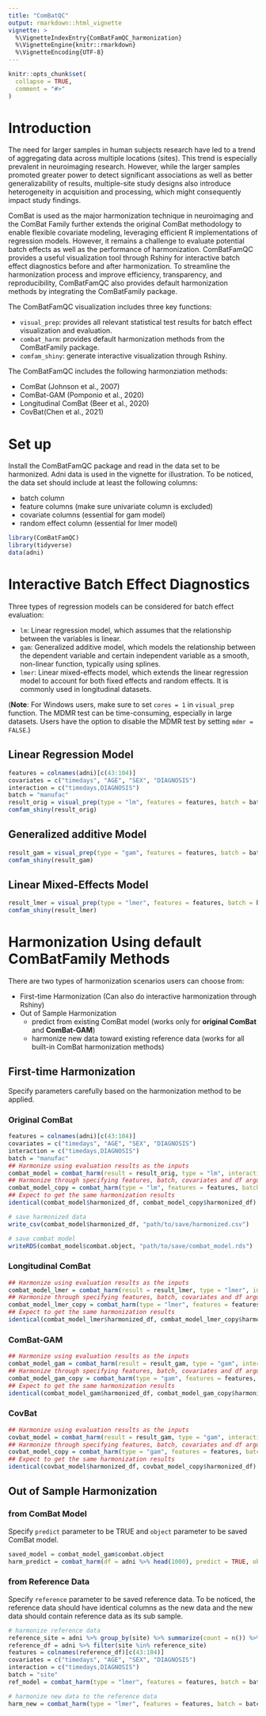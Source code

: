 ```yaml
---
title: "ComBatQC"
output: rmarkdown::html_vignette
vignette: >
  %\VignetteIndexEntry{ComBatFamQC_harmonization}
  %\VignetteEngine{knitr::rmarkdown}
  %\VignetteEncoding{UTF-8}
---
```


```r
knitr::opts_chunk$set(
  collapse = TRUE,
  comment = "#>"
)
```

# Introduction

The need for larger samples in human subjects research have led to a trend of aggregating data across multiple locations (sites). This trend is especially prevalent in neuroimaging research. However, while the larger samples promoted greater power to detect significant associations as well as better generalizability of results, multiple-site study designs also introduce heterogeneity in acquisition and processing, which might consequently impact study findings.

ComBat is used as the major harmonization technique in neuroimaging and the ComBat Family further extends the original ComBat methodology to enable flexible covariate modeling, leveraging efficient R implementations of regression models. However, it remains a challenge to evaluate potential batch effects as well as the performance of harmonization. ComBatFamQC provides a useful visualization tool through Rshiny for interactive batch effect diagnostics before and after harmonization. To streamline the harmonization process and improve efficiency, transparency, and reproducibility, ComBatFamQC also provides default harmonization methods by integrating the ComBatFamily package.

The ComBatFamQC visualization includes three key functions:

-   `visual_prep`: provides all relevant statistical test results for batch effect visualization and evaluation.
-   `combat_harm`: provides default harmonization methods from the ComBatFamily package.
-   `comfam_shiny`: generate interactive visualization through Rshiny.

The ComBatFamQC includes the following harmonziation methods:

-   ComBat (Johnson et al., 2007)
-   ComBat-GAM (Pomponio et al., 2020)
-   Longitudinal ComBat (Beer et al., 2020)
-   CovBat(Chen et al., 2021)


# Set up

Install the ComBatFamQC package and read in the data set to be harmonized. Adni data is used in the vignette for illustration. To be noticed, the data set should include at least the following columns:

-   batch column
-   feature columns (make sure univariate column is excluded)
-   covariate columns (essential for gam model)
-   random effect column (essential for lmer model)

```r
library(ComBatFamQC)
library(tidyverse)
data(adni)
```

# Interactive Batch Effect Diagnostics

Three types of regression models can be considered for batch effect evaluation:

-   `lm`: Linear regression model, which assumes that the relationship between the variables is linear.
-   `gam`: Generalized additive model, which models the relationship between the dependent variable and certain independent variable as a smooth, non-linear function, typically using splines.
-   `lmer`: Linear mixed-effects model, which extends the linear regression model to account for both fixed effects and random effects. It is commonly used in longitudinal datasets.

(**Note**: For Windows users, make sure to set `cores = 1` in `visual_prep` function. The MDMR test can be time-consuming, especially in large datasets. Users have the option to disable the MDMR test by setting `mdmr = FALSE`.)

## Linear Regression Model

```r
features = colnames(adni)[c(43:104)]
covariates = c("timedays", "AGE", "SEX", "DIAGNOSIS")
interaction = c("timedays,DIAGNOSIS")
batch = "manufac"
result_orig = visual_prep(type = "lm", features = features, batch = batch, covariates = covariates, interaction = interaction, smooth = NULL, random = NULL, df = adni)
comfam_shiny(result_orig)
```

## Generalized additive Model

```r
result_gam = visual_prep(type = "gam", features = features, batch = batch, covariates = covariates, interaction = interaction, smooth_int_type = "linear", smooth = "AGE", df = adni)
comfam_shiny(result_gam)
```

## Linear Mixed-Effects Model

```r
result_lmer = visual_prep(type = "lmer", features = features, batch = batch, covariates = covariates, interaction = interaction, smooth = NULL, random = "subid", df = adni)
comfam_shiny(result_lmer)
```

# Harmonization Using default ComBatFamily Methods

There are two types of harmonization scenarios users can choose from:

-   First-time Harmonization (Can also do interactive harmonization through Rshiny)
-   Out of Sample Harmonization
    -   predict from existing ComBat model (works only for **original ComBat** and **ComBat-GAM**)
    -   harmonize new data toward existing reference data (works for all built-in ComBat harmonization methods)

## First-time Harmonization

Specify parameters carefully based on the harmonization method to be applied.

### Original ComBat
```r
features = colnames(adni)[c(43:104)]
covariates = c("timedays", "AGE", "SEX", "DIAGNOSIS")
interaction = c("timedays,DIAGNOSIS")
batch = "manufac"
## Harmonize using evaluation results as the inputs
combat_model = combat_harm(result = result_orig, type = "lm", interaction = interaction, smooth = NULL, random = NULL, df = adni)
## Harmonize through specifying features, batch, covariates and df arguments
combat_model_copy = combat_harm(type = "lm", features = features, batch = batch, covariates = covariates, interaction = interaction, smooth = NULL, random = NULL, df = adni)
## Expect to get the same harmonization results
identical(combat_model$harmonized_df, combat_model_copy$harmonized_df)

# save harmonized data
write_csv(combat_model$harmonized_df, "path/to/save/harmonized.csv")

# save combat model
writeRDS(combat_model$combat.object, "path/to/save/combat_model.rds")
```

### Longitudinal ComBat
```r
## Harmonize using evaluation results as the inputs
combat_model_lmer = combat_harm(result = result_lmer, type = "lmer", interaction = interaction, smooth = NULL, random = "subid", df = adni)
## Harmonize through specifying features, batch, covariates and df arguments
combat_model_lmer_copy = combat_harm(type = "lmer", features = features, batch = batch, covariates = covariates, interaction = interaction, smooth = NULL, random = "subid", df = adni)
## Expect to get the same harmonization results
identical(combat_model_lmer$harmonized_df, combat_model_lmer_copy$harmonized_df)
```

### ComBat-GAM
```r
## Harmonize using evaluation results as the inputs
combat_model_gam = combat_harm(result = result_gam, type = "gam", interaction = interaction, smooth = "AGE", smooth_int_type = "linear", df = adni)
## Harmonize through specifying features, batch, covariates and df arguments
combat_model_gam_copy = combat_harm(type = "gam", features = features, batch = batch, covariates = covariates, interaction = interaction, smooth = "AGE", smooth_int_type = "linear", df = adni)
## Expect to get the same harmonization results
identical(combat_model_gam$harmonized_df, combat_model_gam_copy$harmonized_df)
```

### CovBat
```r
## Harmonize using evaluation results as the inputs
covbat_model = combat_harm(result = result_gam, type = "gam", interaction = interaction, smooth = "AGE", smooth_int_type = "linear", df = adni, family = "covfam")
## Harmonize through specifying features, batch, covariates and df arguments
covbat_model_copy = combat_harm(type = "gam", features = features, batch = batch, covariates = covariates, interaction = interaction, smooth_int_type = "linear", smooth = "AGE", df = adni, family = "covfam")
## Expect to get the same harmonization results
identical(covbat_model$harmonized_df, covbat_model_copy$harmonized_df)
```

## Out of Sample Harmonization

### from ComBat Model

Specify `predict` parameter to be TRUE and `object` parameter to be saved ComBat model.

```r
saved_model = combat_model_gam$combat.object
harm_predict = combat_harm(df = adni %>% head(1000), predict = TRUE, object = saved_model)
```

### from Reference Data

Specify `reference` parameter to be saved reference data. To be noticed, the reference data should have identical columns as the new data and the new data should contain reference data as its sub sample.

```r
# harmonize reference data
reference_site = adni %>% group_by(site) %>% summarize(count = n()) %>% arrange(desc(count)) %>% pull(site) %>% head(30)
reference_df = adni %>% filter(site %in% reference_site)
features = colnames(reference_df)[c(43:104)]
covariates = c("timedays", "AGE", "SEX", "DIAGNOSIS")
interaction = c("timedays,DIAGNOSIS")
batch = "site"
ref_model = combat_harm(type = "lmer", features = features, batch = batch, covariates = covariates, interaction = interaction, smooth = NULL, random = "subid", df = reference_df)

# harmonize new data to the reference data
harm_new = combat_harm(type = "lmer", features = features, batch = batch, covariates = covariates, interaction = interaction, smooth = NULL, random = "subid", df = adni, reference = ref_model$harmonized_df)
```